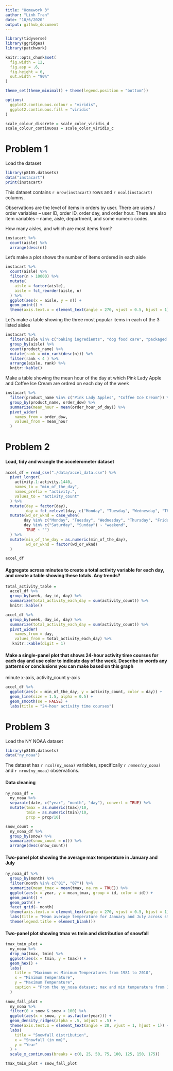 ```yaml
---
title: "Homework 3"
author: "Linh Tran"
date: "10/6/2020"
output: github_document
---
```


```r
library(tidyverse)
library(ggridges)
library(patchwork)

knitr::opts_chunk$set(
  fig.width = 12,
  fig.asp = .6,  
  fig.height = 6,
  out.width = "90%"
)

theme_set(theme_minimal() + theme(legend.position = "bottom")) 

options(
  ggplot2.continuous.colour = "viridis",
  ggplot2.continuous.fill = "viridis"
)

scale_colour_discrete = scale_color_viridis_d
scale_colour_continuous = scale_color_viridis_c
```

# Problem 1

Load the dataset

```r
library(p8105.datasets)
data("instacart")
print(instacart)
```

This dataset contains `r nrow(instacart)` rows and `r ncol(instacart)` columns.

Observations are the level of items in orders by user. There are users / order variables – user ID, order ID, order day, and order hour. There are also item variables – name, aisle, department, and some numeric codes.

How many aisles, and which are most items from?

```r
instacart %>% 
  count(aisle) %>%
  arrange(desc(n))       
```

Let's make a plot shows the number of items ordered in each aisle

```r
instacart %>% 
  count(aisle) %>% 
  filter(n > 10000) %>% 
  mutate(
    aisle = factor(aisle),
    aisle = fct_reorder(aisle, n)
  ) %>% 
  ggplot(aes(x = aisle, y = n)) +
  geom_point() +
  theme(axis.text.x = element_text(angle = 270, vjust = 0.5, hjust = 1))
```

Let's make a table showing the three most popular items in each of the 3 listed aisles

```r
instacart %>% 
  filter(aisle %in% c("baking ingredients", "dog food care", "packaged vegetables fruits")) %>% 
  group_by(aisle) %>% 
  count(product_name) %>% 
  mutate(rank = min_rank(desc(n))) %>% 
  filter(rank < 4 ) %>% 
  arrange(aisle, rank) %>% 
  knitr::kable()
```

Make a table showing the mean hour of the day at which Pink Lady Apple and Coffee Ice Cream are ordred on each day of the week

```r
instacart %>% 
  filter(product_name %in% c("Pink Lady Apples", "Coffee Ice Cream")) %>% 
  group_by(product_name, order_dow) %>% 
  summarize(mean_hour = mean(order_hour_of_day)) %>% 
  pivot_wider(
    names_from = order_dow,
    values_from = mean_hour
  )
```

# Problem 2

#### Load, tidy and wrangle the accelerometer dataset

```r
accel_df = read_csv("./data/accel_data.csv") %>% 
  pivot_longer(
    activity.1:activity.1440,
    names_to = "min_of_the_day",
    names_prefix = "activity.",
    values_to = "activity_count"
  ) %>% 
  mutate(day = factor(day),
         day = fct_relevel(day, c("Monday", "Tuesday", "Wednesday", "Thursday", "Friday", "Saturday", "Sunday"))) %>% 
  mutate(wd_or_wknd = case_when(
        day %in% c("Monday", "Tuesday", "Wednesday", "Thursday", "Friday") ~ "weekday",
        day %in% c("Saturday", "Sunday") ~ "weekend",
         TRUE ~ "")
  ) %>% 
  mutate(min_of_the_day = as.numeric(min_of_the_day),
         wd_or_wknd = factor(wd_or_wknd)
  )

accel_df
```


#### Aggregate across minutes to create a total activity variable for each day, and create a table showing these totals. Any trends?

```r
total_activity_table = 
  accel_df %>% 
  group_by(week, day_id, day) %>% 
  summarize(total_activity_each_day = sum(activity_count)) %>% 
  knitr::kable()

accel_df %>% 
  group_by(week, day_id, day) %>% 
  summarize(total_activity_each_day = sum(activity_count)) %>% 
  pivot_wider(
    names_from = day,
    values_from = total_activity_each_day) %>% 
   knitr::kable(digit = 1)


```

#### Make a single-panel plot that shows 24-hour activity time courses for each day and use color to indicate day of the week. Describe in words any patterns or conclusions you can make based on this graph
minute x-axis, activity_count y-axis

```r
accel_df %>%  
  ggplot(aes(x = min_of_the_day, y = activity_count, color = day)) +
  geom_line(size = 1.5, alpha = 0.5) +  
  geom_smooth(se = FALSE) +
  labs(title = "24-hour activity time courses")
```


# Problem 3
Load the NY NOAA dataset

```r
library(p8105.datasets)
data("ny_noaa")
```

The dataset has `r ncol(ny_noaa)` variables, specifically  *`r names(ny_noaa)`* and `r nrow(ny_noaa)` observations. 

#### Data cleaning

```r
ny_noaa_df = 
  ny_noaa %>% 
  separate(date, c("year", "month", "day"), convert = TRUE) %>% 
  mutate(tmax = as.numeric(tmax)/10,
         tmin = as.numeric(tmin)/10,
         prcp = prcp/10)

snow_count = 
  ny_noaa_df %>% 
  group_by(snow) %>% 
  summarize(snow_count = n()) %>% 
  arrange(desc(snow_count))

```

#### Two-panel plot showing the average max temperature in January and July 

```r
ny_noaa_df %>% 
  group_by(month) %>% 
  filter(month %in% c("01", "07")) %>% 
  summarize(mean_tmax = mean(tmax, na.rm = TRUE)) %>% 
  ggplot(aes(x = year, y = mean_tmax, group = id, color = id)) +
  geom_point() +
  geom_path() +
  facet_grid(~ month)
  theme(axis.text.x = element_text(angle = 270, vjust = 0.5, hjust = 1)) +
  labs(title = "Mean average temperature for January and July across stations and years") +
  theme(legend.title = element_blank())
```

#### Two-panel plot showing tmax vs tmin and distribution of snowfall

```r
tmax_tmin_plot = 
  ny_noaa %>% 
  drop_na(tmax, tmin) %>% 
  ggplot(aes(x = tmin, y = tmax)) +
  geom_hex() +
  labs(
    title = "Maximum vs Minimum Temperatures from 1981 to 2010",
    x = "Minimum Temperature",
    y = "Maximum Temperature",
    caption = "From the ny_noaa dataset; max and min temperature from 1981 to 2010"
  )
  
snow_fall_plot =
  ny_noaa %>% 
  filter(0 < snow & snow < 100) %>% 
  ggplot(aes(x = snow, y = as.factor(year))) +
  geom_density_ridges(alpha = .5, adjust = .5) +
  theme(axis.test.x = element_text(angle = 20, vjust = 1, hjust = 1)) +
  labs(
    title = "Snowfall distribution",
    x = "Snowfall (in mm)",
    y = "Year" 
  ) +
  scale_x_continuous(breaks = c(0, 25, 50, 75, 100, 125, 150, 175))

tmax_tmin_plot + snow_fall_plot
```

